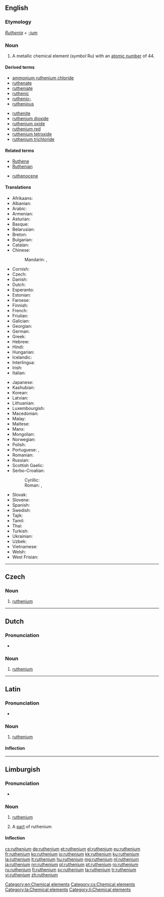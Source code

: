 {{also|Ruthenium|ruthénium}}
==English==

{{elements|Ru|technetium|Tc|rhodium|Rh}}

===Etymology===
''[[Ruthenia]]'' + [[-ium]]

===Noun===
{{en-noun|-}}
{{wikipedia}}

# A metallic chemical element (''symbol'' Ru) with an [[atomic number]] of 44.

====Derived terms====
{{der-top}}
* [[ammonium ruthenium chloride]]
* [[ruthenate]]
* [[rutheniate]]
* [[ruthenic]]
* [[ruthenio-]]
* [[ruthenious]]
{{der-mid}}
* [[ruthenite]]
* [[ruthenium dioxide]]
* [[ruthenium oxide]]
* [[ruthenium red]]
* [[ruthenium tetroxide]]
* [[ruthenium trichloride]]
{{der-bottom}}

====Related terms====
{{rel-top}}
* [[Ruthene]]
* [[Ruthenian]]
{{rel-mid}}
* [[ruthenocene]]
{{rel-bottom}}

====Translations====
{{trans-top|chemical element}}
* Afrikaans: {{t|af|rutenium}}
* Albanian: {{t|sq|ruten}}
* Arabic: {{t|ar|روتينيوم|tr=rutínyum|m}}
* Armenian: {{t|hy|ռութենիում|tr=ṙutʿenium}}
* Asturian: {{t|ast|ruteniu|m}}
* Basque: {{t|eu|rutenioa}}
* Belarusian: {{t|be|рытэнiй|tr=ryténij|m}}
* Breton: {{t|br|ruteniom}}
* Bulgarian: {{t|bg|рутений|m|tr=ruténij}}
* Catalan: {{t|ca|ruteni|m}}
* Chinese:
*: Mandarin: {{t+|cmn|钌}}, {{t+|cmn|釕|tr=liǎo}}
* Cornish: {{t|kw|ruthenyum}}
* Czech: {{t+|cs|ruthenium}}
* Danish: {{t|da|ruthenium}}
* Dutch: {{t+|nl|ruthenium|n}}
* Esperanto: {{t+|eo|rutenio}}
* Estonian: {{t+|et|ruteenium}}
* Faroese: {{t|fo|ruthenium}}
* Finnish: {{t+|fi|rutenium}}
* French: {{t+|fr|ruthénium|m}}
* Friulian: {{t|fur|ruteni}}
* Galician: {{t+|gl|rutenio|m}}
* Georgian: {{t|ka|რუთენიუმი|tr=ruteniumi}}
* German: {{t+|de|Ruthenium|n}}
* Greek: {{t+|el|ρουθήνιο|n|tr=routhínio}}
* Hebrew: {{t|he|רותניום|tr=rutényum}}
* Hindi: {{t|hi|नक्षरातु|tr=naksharaatu|sc=Deva}}
* Hungarian: {{t+|hu|ruténium}}
* Icelandic: {{t|is|rúten}}
* Interlingua: {{t|ia|ruthenium}}
* Irish: {{t+|ga|ruitéiniam}}
* Italian: {{t+|it|rutenio|m}}
{{trans-mid}}
* Japanese: {{t+|ja|ルテニウム|tr=ruteniumu}}
* Kashubian: {{t|csb|ruten}}
* Korean: {{t+|ko|루테늄|tr=rutenyum}}
* Latvian: {{t|lv|rutēnijs}}
* Lithuanian: {{t+|lt|rutenis}}
* Luxembourgish: {{t|lb|Ruthenium}}
* Macedonian: {{t|mk|рутениум|tr=ruténium|m}}
* Malay: {{t|ms|rutenium}}
* Maltese: {{t|mt|rutenju}}
* Manx: {{t|gv|rutainium}}
* Mongolian: {{t|mn|рутени|tr=ruteni}}
* Norwegian: {{t|no|ruthenium}}
* Polish: {{t+|pl|ruten|m}}
* Portuguese: {{t+|pt|ruténio|m}} {{qualifier|Portugal}}, {{t+|pt|rutênio|m}} {{qualifier|Brazil}}
* Romanian: {{t+|ro|ruteniu|n}}
* Russian: {{t+|ru|рутений|m|tr=ruténij}}
* Scottish Gaelic: {{t|gd|ruitèiniam}}
* Serbo-Croatian:
*: Cyrillic: {{t|sh|рутениjум|m|sc=Cyrl}} {{t|sh|рутениј|m}}
*: Roman: {{t|sh|rutenijum|m}}, {{t|sh|rutenij|m}}
* Slovak: {{t|sk|ruténium}}
* Slovene: {{t+|sl|rutenij}}
* Spanish: {{t+|es|rutenio|m}}
* Swedish: {{t+|sv|rutenium|n}}
* Tajik: {{t|tg|ruteni'}}
* Tamil: {{t|ta|ருதெனியம்|tr=ruteniyam}}
* Thai: {{t|th|รูทีเนียม|tr=rūthīniam}}
* Turkish: {{t+|tr|rutenyum}}
* Ukrainian: {{t|uk|рутенiй|tr=ruténij|m}}
* Uzbek: {{t|uz|рутений|tr=ruteniy|sc=Cyrl}}
* Vietnamese: {{t|vi|ruteni}}
* Welsh: {{t+|cy|rwtheniwm}}
* West Frisian: {{t|fy|ruthenium}}
{{trans-bottom}}

[[Category:en:Chemical elements]]

----

==Czech==

===Noun===
{{cs-noun|g=n}}

# [[#English|ruthenium]]

[[Category:cs:Chemical elements]]

----

==Dutch==
{{wikipedia|lang=nl}}
{{elements|Ru|technetium|Tc|rhodium|Rh|lang=nl}}

===Pronunciation===
* {{audio|Nl-ruthenium.ogg|Audio|lang=nl}}

===Noun===
{{nl-noun|n|-|-}}

# [[#English|ruthenium]]

----

==Latin==
{{wikipedia|lang=la}}

===Pronunciation===
* {{la-pronunc|ruthenium}}

===Noun===
{{la-noun|ruthenium|ruthenii|rutheniī|n|second}}

# [[#English|ruthenium]]

====Inflection====
{{la-decl-2nd-N|rutheni}}

[[Category:la:Chemical elements]]

----

==Limburgish==

===Pronunciation===
* {{IPA|[ryˈðeː˨ɲɔ˧m]|lang=li}}

===Noun===
{{li-noun|g=n}}

# {{context|uncountable|lang=li}} [[ruthenium#English|ruthenium]]
# A [[part]] of ruthenium

====Inflection====
{{li-decl-noun-um|rutheni}}

[[Category:li:Chemical elements]]

[[cs:ruthenium]]
[[de:ruthenium]]
[[et:ruthenium]]
[[el:ruthenium]]
[[eu:ruthenium]]
[[fr:ruthenium]]
[[ko:ruthenium]]
[[io:ruthenium]]
[[kk:ruthenium]]
[[ku:ruthenium]]
[[la:ruthenium]]
[[lt:ruthenium]]
[[hu:ruthenium]]
[[mg:ruthenium]]
[[nl:ruthenium]]
[[ja:ruthenium]]
[[nn:ruthenium]]
[[pl:ruthenium]]
[[pt:ruthenium]]
[[ro:ruthenium]]
[[ru:ruthenium]]
[[fi:ruthenium]]
[[sv:ruthenium]]
[[ta:ruthenium]]
[[tr:ruthenium]]
[[vi:ruthenium]]
[[zh:ruthenium]]